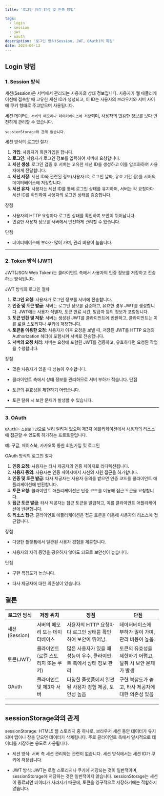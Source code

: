 ```yaml
---
title: '로그인 저장 방식 및 인증 방법'

tags:
  - login
  - session
  - jwt
  - oauth
description: '로그인 방식(Session, JWT, OAuth)의 특징'
date: 2024-06-13
---
```


## Login 방법

### 1. Session 방식

세션(Session)은 서버에서 관리되는 사용자의 상태 정보입니다. 사용자가 웹 애플리케이션에 접속할 때 고유한 세션 ID가 생성되고, 이 ID는 사용자의 브라우저와 서버 사이에 쿠키 형태로 주고받으며 사용됩니다. 

세션 데이터는 `서버의 메모리나 데이터베이스에 저장`되며, 사용자의 민감한 정보를 보다 안전하게 관리할 수 있습니다. 

`sessionStorage와 관계 없습니다.`

 세션 방식의 로그인 절차
1. **가입**: 사용자가 회원가입을 합니다.
2. **로그인**: 사용자가 로그인 정보를 입력하여 서버에 요청합니다.
3. **세션 생성**: 로그인 검증 후 서버는 고유한 세션 ID를 생성하고 이를 암호화하여 사용자에게 전달합니다.
4. **세션 저장**: 세션 ID와 관련된 정보(사용자 ID, 로그인 날짜, 유효 기간 등)를 서버의 데이터베이스에 저장합니다.
5. **세션 유지**: 사용자는 세션 ID를 통해 로그인 상태를 유지하며, 서버는 각 요청마다 세션 ID를 확인하여 사용자의 로그인 상태를 검증합니다.

 장점
- 사용자의 HTTP 요청마다 로그인 상태를 확인하여 보안이 뛰어납니다.
- 민감한 사용자 정보를 서버에서 안전하게 관리할 수 있습니다.

 단점
- 데이터베이스에 부하가 많이 가며, 관리 비용이 높습니다.

---

### 2. Token 방식 (JWT)

JWT(JSON Web Token)는 클라이언트 측에서 사용자의 인증 정보를 저장하고 전송하는 방식입니다.

JWT 방식의 로그인 절차

1. **로그인 요청**: 사용자가 로그인 정보를 서버에 전송합니다.
2. **인증 및 토큰 발급**: 서버는 로그인 정보를 검증하고, 유효한 경우 JWT를 생성합니다. JWT에는 사용자 식별자, 토큰 만료 시간, 발급자 등의 정보가 포함됩니다.
3. **토큰 반환 및 저장**: 서버는 생성된 JWT를 클라이언트에 반환하고, 클라이언트는 이를 로컬 스토리지나 쿠키에 저장합니다.
4. **토큰을 이용한 요청**: 사용자가 이후 요청을 보낼 때, 저장된 JWT를 HTTP 요청의 Authorization 헤더에 포함시켜 서버로 전송합니다.
5. **서버의 요청 처리**: 서버는 요청에 포함된 JWT를 검증하고, 유효하다면 요청된 작업을 수행합니다.

장점

- 많은 사용자가 있을 때 성능이 우수합니다.
- 클라이언트 측에서 상태 정보를 관리하므로 서버 부하가 적습니다.
단점

- 토큰의 유효성을 제한하기 어렵습니다.
- 토큰 탈취 시 보안 문제가 발생할 수 있습니다.

---

### 3. OAuth

`OAuth`는 `소셜로그인`으로 널리 알려져 있으며 제3자 애플리케이션에서 사용자의 리소스에 접근할 수 있도록 허가하는 프로토콜입니다.

예: 구글, 페이스북, 카카오톡 통한 회원가입 및 로그인

OAuth 방식의 로그인 절차

1. **인증 요청**: 사용자는 타사 제공자의 인증 페이지로 리디렉션됩니다.
2. **사용자 동의**: 사용자는 인증 페이지에서 자신의 자원 접근을 허가합니다.
3. **인증 및 토큰 발급**: 타사 제공자는 사용자 동의를 받으면 인증 코드를 클라이언트 애플리케이션에 반환합니다.
4. **토큰 요청**: 클라이언트 애플리케이션은 인증 코드를 이용해 접근 토큰을 요청합니다.
5. **접근 토큰 발급**: 타사 제공자는 접근 토큰을 발급하고, 이를 클라이언트 애플리케이션에 반환합니다.
6. **리소스 접근**: 클라이언트 애플리케이션은 접근 토큰을 이용해 사용자의 리소스에 접근합니다.

장점

- 다양한 플랫폼에서 일관된 사용자 경험을 제공합니다.

- 사용자의 자격 증명을 공유하지 않아도 되므로 보안성이 높습니다.

단점

- 구현 복잡도가 높습니다.

- 타사 제공자에 대한 의존성이 있습니다.

## 결론

|로그인 방식|	저장 위치|	장점|	단점|
|---|---|---|---|
|세션(Session)|	서버의 메모리 또는 데이터베이스	|사용자의 HTTP 요청마다 로그인 상태를 확인하여 보안이 뛰어남.|	데이터베이스에 부하가 많이 가며, 관리 비용이 높음.|
|토큰(JWT)|	클라이언트(로컬 스토리지 또는 쿠키)	|많은 사용자가 있을 때 성능이 우수, 클라이언트 측에서 상태 정보 관리	|토큰의 유효성을 제한하기 어렵고, 탈취 시 보안 문제가 발생|
|OAuth	|클라이언트 및 제3자 서버	|다양한 플랫폼에서 일관된 사용자 경험 제공, 보안성 높음|	구현 복잡도가 높고, 타사 제공자에 대한 의존성 있음|

---

## sessionStorage와의 관계

sessionStorage: HTML5 웹 스토리지 중 하나로, 브라우저 세션 동안 데이터가 유지되며 탭이나 창을 닫으면 데이터가 삭제됩니다. 주로 클라이언트 측에서 일시적으로 데이터를 저장하는 용도로 사용됩니다.

- 세션 방식: 서버 측 세션 관리와는 관련이 없습니다. 세션 방식에서는 세션 ID가 쿠키에 저장됩니다.

- JWT 방식: JWT는 로컬 스토리지나 쿠키에 저장되는 것이 일반적이며, sessionStorage에 저장하는 것은 일반적이지 않습니다. sessionStorage는 세션이 종료되면 데이터가 사라지기 때문에, 토큰을 영구적으로 저장하기에는 적합하지 않습니다.
